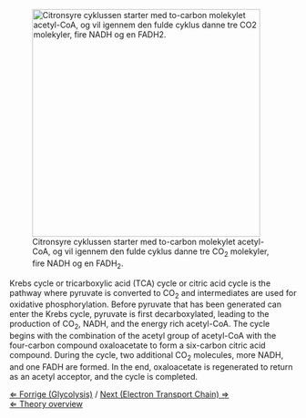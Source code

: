 [[File:krebs cycle fc.jpg|thumb|right|400px| Citronsyre cyklussen starter med  to-carbon molekylet acetyl-CoA, og vil igennem den fulde cyklus danne tre CO<sub>2</sub> molekyler, fire NADH og en FADH<sub>2</sub>.  ]]

Krebs cycle or tricarboxylic acid (TCA) cycle or citric acid cycle is the pathway where pyruvate is converted to CO<sub>2</sub> and intermediates are used for oxidative phosphorylation. Before pyruvate that has been generated can enter the Krebs cycle, pyruvate is first decarboxylated, leading to the production of CO<sub>2</sub>, NADH, and the energy rich acetyl-CoA.  The cycle begins with the combination of the acetyl group of acetyl-CoA with the four-carbon compound oxaloacetate to form a six-carbon citric acid compound. During the cycle, two additional CO<sub>2</sub> molecules, more NADH, and one FADH are formed. In the end, oxaloacetate is regenerated to return as an acetyl acceptor, and the cycle is completed.



[[Glycolysis|&lArr; Forrige (Glycolysis)]] / [[Electron_Transport_Chain|Next (Electron Transport Chain) &rArr;]] <br>
[[Fermentation_Case|&lArr; Theory overview]]